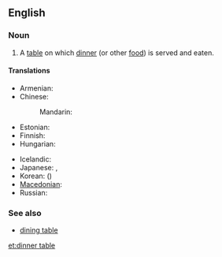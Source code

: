 ==English==

===Noun===
{{en-noun|sg=[[dinner]] [[table]]}}

# A [[table]] on which [[dinner]] (or other [[food]]) is served and eaten.

====Translations====
{{trans-top|a table on which dinner is served and eaten}}
* Armenian: {{t-|hy|ճաշասեղան|tr=č̣ašaseġan}}
* Chinese:
*: Mandarin: {{t-|cmn|餐桌|tr=cānzhuō|sc=Hani}}
* Estonian: {{t+|et|söögilaud}}
* Finnish: {{t-|fi|ruokapöytä}}
* Hungarian: {{t-|hu|étkezőasztal}}
{{trans-mid}}
* Icelandic: {{t-|is|matarborð|n}}
* Japanese: {{t+|ja|食卓|tr=しょくたく, shokutaku}}, {{t|ja|ディナーテーブル|tr=dinātēburu}}
* Korean: {{t|ko|식탁|tr=siktak|sc=Hang}} ({{t+|ko|食卓|sc=Hani}})
* [[Macedonian]]: {{t|mk|трпезариска маса|f|tr=trpezáriska mása}}
* Russian: {{t|ru|обеденный стол|m|tr=obédennyj stol}}
{{trans-bottom}}

===See also===
* [[dining table]]

[[et:dinner table]]